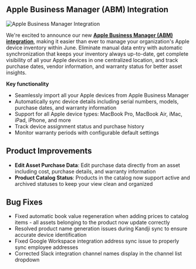 ## Apple Business Manager (ABM) Integration

<Frame>
<img src="/images/abm_setup.png" alt="Apple Business Manager Integration" />
</Frame>

We're excited to announce our new **[Apple Business Manager (ABM) integration](/integrations/apple-business-manager)**, 
making it easier than ever to manage your organization's Apple device inventory within June. Eliminate manual data entry 
with automatic synchronization that keeps your inventory always up-to-date, get complete visibility of all your Apple 
devices in one centralized location, and track purchase dates, vendor information, and warranty status for better asset insights.


**Key functionality**

- Seamlessly import all your Apple devices from Apple Business Manager
- Automatically sync device details including serial numbers, models, purchase dates, and warranty information
- Support for all Apple device types: MacBook Pro, MacBook Air, iMac, iPad, iPhone, and more
- Track device assignment status and purchase history
- Monitor warranty periods with configurable default settings

## Product Improvements

- **Edit Asset Purchase Data**: Edit purchase data directly from an asset including cost, purchase details, and warranty information
- **Product Catalog Status**: Products in the catalog now support active and archived statuses to keep your view clean and organized

## Bug Fixes

- Fixed automatic book value regeneration when adding prices to catalog items - all assets belonging to the product now update correctly
- Resolved product name generation issues during Kandji sync to ensure accurate device identification
- Fixed Google Workspace integration address sync issue to properly sync employee addresses
- Corrected Slack integration channel names display in the channel list dropdown
